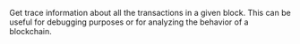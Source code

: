 Get trace information about all the transactions in a given block. This can be useful for debugging purposes or for analyzing the behavior of a blockchain.

